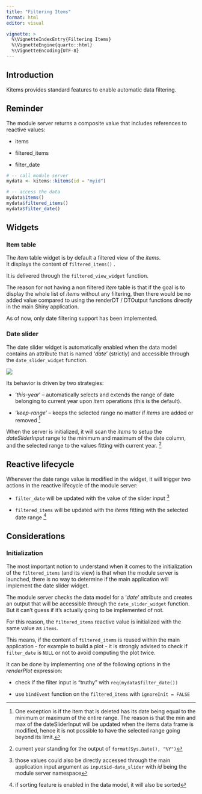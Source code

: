 ```yaml
---
title: "Filtering Items"
format: html
editor: visual

vignette: >
  %\VignetteIndexEntry{Filtering Items}
  %\VignetteEngine{quarto::html}
  %\VignetteEncoding{UTF-8}
---
```


## Introduction

Kitems provides standard features to enable automatic data filtering.

## Reminder

The module server returns a composite value that includes references to reactive values:

-   items

-   filtered_items

-   filter_date

``` {#return_value .R}
# -- call module server
mydata <- kitems::kitems(id = "myid")

# -- access the data
mydata$items()
mydata$filtered_items()
mydata$filter_date()
```

## Widgets

### Item table

The *item* table widget is by default a filtered view of the *items*.\
It displays the content of `filtered_items()` .

It is delivered through the `filtered_view_widget` function.

The reason for not having a non filtered *item* table is that if the goal is to display the whole list of *items* without any filtering, then there would be no added value compared to using the renderDT / DTOutput functions directly in the main Shiny application.

As of now, only date filtering support has been implemented.

### Date slider

The date slider widget is automatically enabled when the data model contains an attribute that is named '*date*' (strictly) and accessible through the `date_slider_widget` function.

![](images/screenshot_date_slider_widget.png){fig-alt="Screenshot of the widget"}

Its behavior is driven by two strategies:

-   '*this-year*' – automatically selects and extends the range of date belonging to current year upon *item* operations (this is the default).

-   '*keep-range*' – keeps the selected range no matter if *items* are added or removed [^1]

[^1]: One exception is if the item that is deleted has its date being equal to the minimum or maximum of the entire range. The reason is that the min and max of the dateSliderInput will be updated when the items data frame is modified, hence it is not possible to have the selected range going beyond its limit.

When the server is initialized, it will scan the *items* to setup the *dateSliderInput* range to the minimum and maximum of the date column, and the selected range to the values fitting with current year. [^2]

[^2]: current year standing for the output of `format(Sys.Date(), "%Y")`

## Reactive lifecycle

Whenever the date range value is modified in the widget, it will trigger two actions in the reactive lifecycle of the module server:

-   `filter_date` will be updated with the value of the slider input [^3]

-   `filtered_items` will be updated with the *items* fitting with the selected date range [^4]

[^3]: those values could also be directly accessed through the main application input argument as `input$id-date_slider` with *id* being the module server namespace

[^4]: if sorting feature is enabled in the data model, it will also be sorted

## Considerations

### Initialization

The most important notion to understand when it comes to the initialization of the `filtered_items` (and its view) is that when the module server is launched, there is no way to determine if the main application will implement the date slider widget.

The module server checks the data model for a '*date*' attribute and creates an output that will be accessible through the `date_slider_widget` function. But it can't guess if it's actually going to be implemented of not.

For this reason, the `filtered_items` reactive value is initialized with the same value as `items`.

This means, if the content of `filtered_items` is reused within the main application - for example to build a plot - it is strongly advised to check if `filter_date` is `NULL` or not to avoid computing the plot twice.

It can be done by implementing one of the following options in the *renderPlot* expression:

-   check if the filter input is "truthy" with `req(mydata$filter_date())`

-   use `bindEvent` function on the `filtered_items` with `ignoreInit = FALSE`

